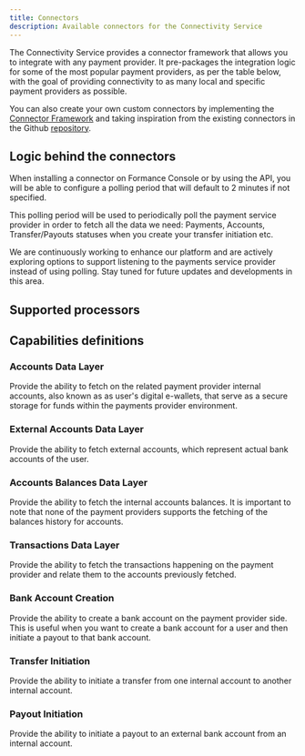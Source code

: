 ```yaml
---
title: Connectors
description: Available connectors for the Connectivity Service
---
```



The Connectivity Service provides a connector framework that allows you to integrate
with any payment provider. It pre-packages the integration logic for some of
the most popular payment providers, as per the table below, with the goal of
providing connectivity to as many local and specific payment providers as
possible.

You can also create your own custom connectors by implementing the
[Connector Framework](./framework.mdx) and taking inspiration
from the existing connectors in the Github
[repository](https://github.com/formancehq/stack/tree/main/components/payments/cmd/connectors/internal/connectors).

## Logic behind the connectors

When installing a connector on Formance Console or by using the API, you will be
able to configure a polling period that will default to 2 minutes if not
specified.

This polling period will be used to periodically poll the payment service
provider in order to fetch all the data we need: Payments, Accounts,
Transfer/Payouts statuses when you create your transfer initiation etc.

We are continuously working to enhance our platform and are actively exploring
options to support listening to the payments service provider instead of using
polling. Stay tuned for future updates and developments in this area.

## Supported processors

<Capabilities />

## Capabilities definitions

### Accounts Data Layer

Provide the ability to fetch on the related payment provider internal accounts,
also known as as user's digital e-wallets, that serve as a secure storage for
funds within the payments provider environment.

### External Accounts Data Layer

Provide the ability to fetch external accounts, which represent actual bank
accounts of the user.

### Accounts Balances Data Layer

Provide the ability to fetch the internal accounts balances. It is important to
note that none of the payment providers supports the fetching of the balances
history for accounts.

### Transactions Data Layer

Provide the ability to fetch the transactions happening on the payment provider
and relate them to the accounts previously fetched.

### Bank Account Creation

Provide the ability to create a bank account on the payment provider side. This
is useful when you want to create a bank account for a user and then initiate
a payout to that bank account.

### Transfer Initiation

Provide the ability to initiate a transfer from one internal account to another
internal account.

### Payout Initiation

Provide the ability to initiate a payout to an external bank account from an
internal account.
